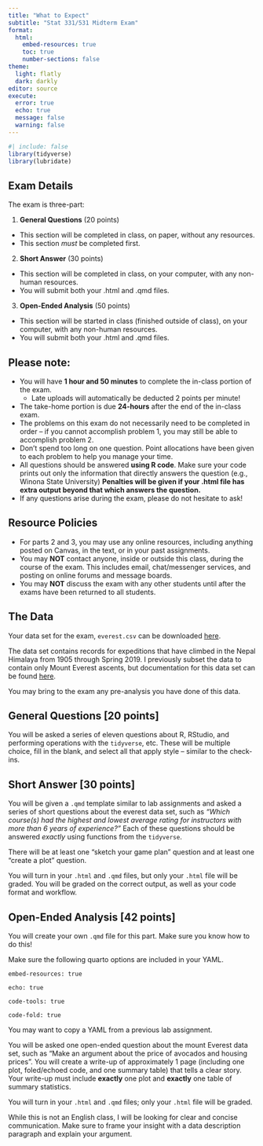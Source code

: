 ```yaml
---
title: "What to Expect"
subtitle: "Stat 331/531 Midterm Exam"
format: 
  html:
    embed-resources: true
    toc: true
    number-sections: false
theme:
  light: flatly
  dark: darkly
editor: source
execute: 
  error: true
  echo: true
  message: false
  warning: false
---
```


```r
#| include: false
library(tidyverse)
library(lubridate)
```

## Exam Details {-}

The exam is three-part:

1. **General Questions** (20 points)
  + This section will be completed in class, on paper, without any resources.
  + This section *must* be completed first.
2. **Short Answer** (30 points)
  + This section will be completed in class, on your computer, with any non-human resources.
  + You will submit both your .html and .qmd files.
3. **Open-Ended Analysis** (50 points)
  + This section will be started in class (finished outside of class), on your computer, with any non-human resources.
  + You will submit both your .html and .qmd files.


## Please note:

+ You will have **1 hour and 50 minutes** to complete the in-class portion of the exam.
  + Late uploads will automatically be deducted 2 points per minute!
+ The take-home portion is due **24-hours** after the end of the in-class exam.
+ The problems on this exam do not necessarily need to be completed in order – if you cannot accomplish problem 1, you may still be able to accomplish problem 2.
+ Don’t spend too long on one question. Point allocations have been given to each problem to help you manage your time.
+ All questions should be answered **using R code**. Make sure your code prints out only the information that directly answers the question (e.g., Winona State University)  **Penalties will be given if your .html file has extra output beyond that which answers the question.**
+ If any questions arise during the exam, please do not hesitate to ask!

## Resource Policies {-}

+ For parts 2 and 3, you may use any online resources, including anything posted on Canvas, in the text, or in your past assignments.
+ You may **NOT** contact anyone, inside or outside this class, during the course of the exam. This includes email, chat/messenger services, and posting on online forums and message boards.
+ You may **NOT** discuss the exam with any other students until after the exams have been returned to all students.
  
## The Data {-}

Your data set for the exam, `everest.csv` can be downloaded [here](everest.csv).

The data set contains records for expeditions that have climbed in the Nepal Himalaya from 1905 through Spring 2019. I previously subset the data to contain only Mount Everest ascents, but documentation for this data set can be found [here](https://www.kaggle.com/datasets/majunbajun/himalayan-climbing-expeditions).

You may bring to the exam any pre-analysis you have done of this data.
 
## General Questions  [20 points]

You will be asked a series of eleven questions about R, RStudio, and performing operations with the `tidyverse`, etc. These will be multiple choice, fill in the blank, and select all that apply style -- similar to the check-ins.

## Short Answer [30 points]

You will be given a `.qmd` template similar to lab assignments and asked a series of short questions about the everest data set, such as *"Which course(s) had the highest and lowest average rating for instructors with more than 6 years of experience?"* Each of these questions should be answered *exactly* using functions from the `tidyverse`.

There will be at least one "sketch your game plan" question and at least one "create a plot" question.

You will turn in your `.html` and `.qmd` files, but only your `.html` file will be graded. You will be graded on the correct output, as well as your code format and workflow.

## Open-Ended Analysis [42 points]

You will create your own `.qmd` file for this part. Make sure you know how to do this! 

::: callout-caution
Make sure the following quarto options are included in your YAML.

`embed-resources: true`

`echo: true`

`code-tools: true`

`code-fold: true`

You may want to copy a YAML from a previous lab assignment.
:::

You will be asked one open-ended question about the mount Everest data set, such as "Make an argument about the price of avocados and housing prices". You will create a write-up of approximately 1 page (including one plot, foled/echoed code, and one summary table) that tells a clear story. Your write-up must include **exactly** one plot and **exactly** one table of summary statistics.

You will turn in your `.html` and `.qmd` files; only your `.html` file will be
graded. 

::: callout-tip
While this is not an English class, I will be looking for clear and concise
communication. Make sure to frame your insight with a data description paragraph
and explain your argument.
:::
